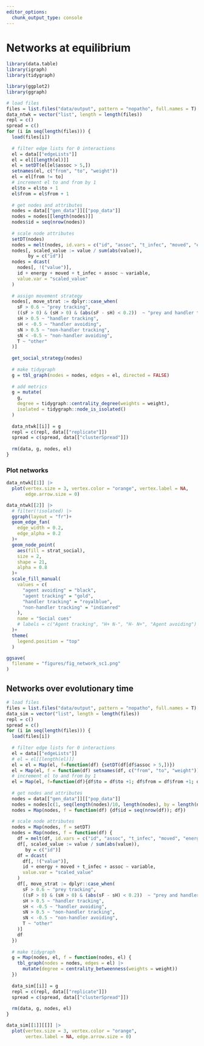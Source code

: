```yaml
---
editor_options: 
  chunk_output_type: console
---
```


# Networks at equilibrium

```r
library(data.table)
library(igraph)
library(tidygraph)

library(ggplot2)
library(ggraph)
```


```r
# load files
files = list.files("data/output", pattern = "nopatho", full.names = T)
data_ntwk = vector("list", length = length(files))
repl = c()
spread = c()
for (i in seq(length(files))) {
  load(files[i])
  
  # filter edge lists for 0 interactions
  el = data[["edgeLists"]]
  el = el[[length(el)]]
  el = setDT(el[el$assoc > 5,])
  setnames(el, c("from", "to", "weight"))
  el = el[from != to]
  # increment el to and from by 1
  el$to = el$to + 1
  el$from = el$from + 1
  
  # get nodes and attributes
  nodes = data[["gen_data"]][["pop_data"]]
  nodes = nodes[[length(nodes)]]
  nodes$id = seq(nrow(nodes))
  
  # scale node attributes
  setDT(nodes)
  nodes = melt(nodes, id.vars = c("id", "assoc", "t_infec", "moved", "energy"))
  nodes[, scaled_value := value / sum(abs(value)), 
        by = c("id")]
  nodes = dcast(
    nodes[, !("value")],
    id + energy + moved + t_infec + assoc ~ variable,
    value.var = "scaled_value"
  )
  
  # assign movement strategy
  nodes[, move_strat := dplyr::case_when(
    sF > 0.6 ~ "prey tracking",
    ((sF > 0) & (sH > 0) & (abs(sF - sH) < 0.2))  ~ "prey and handler tracking",
    sH > 0.5 ~ "handler tracking",
    sH < -0.5 ~ "handler avoiding",
    sN > 0.5 ~ "non-handler tracking",
    sN < -0.5 ~ "non-handler avoiding",
    T ~ "other"
  )]
  
  get_social_strategy(nodes)
  
  # make tidygraph
  g = tbl_graph(nodes = nodes, edges = el, directed = FALSE)
  
  # add metrics
  g = mutate(
    g,
    degree = tidygraph::centrality_degree(weights = weight),
    isolated = tidygraph::node_is_isolated()
  )
  
  data_ntwk[[i]] = g
  repl = c(repl, data[["replicate"]])
  spread = c(spread, data[["clusterSpread"]])
  
  rm(data, g, nodes, el)
}
```

### Plot networks

```r
data_ntwk[[1]] |> 
  plot(vertex.size = 3, vertex.color = "orange", vertex.label = NA, 
       edge.arrow.size = 0)

data_ntwk[[2]] |>
  # filter(!isolated) |>
  ggraph(layout = "fr")+
  geom_edge_fan(
    edge_width = 0.2,
    edge_alpha = 0.2
  )+
  geom_node_point(
    aes(fill = strat_social),
    size = 2,
    shape = 21,
    alpha = 0.8
  )+
  scale_fill_manual(
    values = c(
      "agent avoiding" = "black",
      "agent tracking" = "gold",
      "handler tracking" = "royalblue",
      "non-handler tracking" = "indianred"
    ),
    name = "Social cues"
    # labels = c("Agent tracking", "H+ N-", "H- N+", "Agent avoiding")
  )+
  theme(
    legend.position = "top"
  )

ggsave(
  filename = "figures/fig_network_sc1.png"
)
```

## Networks over evolutionary time

```r
# load files
files = list.files("data/output", pattern = "nopatho", full.names = T)[1]
data_sim = vector("list", length = length(files))
repl = c()
spread = c()
for (i in seq(length(files))) {
  load(files[i])
  
  # filter edge lists for 0 interactions
  el = data[["edgeLists"]]
  # el = el[[length(el)]]
  el = el = Map(el, f=function(df) {setDT(df[df$assoc > 5,])})
  el = Map(el, f = function(df) setnames(df, c("from", "to", "weight")))
  # increment el to and from by 1
  el = Map(el, f=function(df){df$to = df$to +1; df$from = df$from +1; df})
  
  # get nodes and attributes
  nodes = data[["gen_data"]][["pop_data"]]
  nodes = nodes[c(1, seq(length(nodes)/10, length(nodes), by = length(nodes) / 10))]
  nodes = Map(nodes, f = function(df) {df$id = seq(nrow(df)); df})
  
  # scale node attributes
  nodes = Map(nodes, f = setDT)
  nodes = Map(nodes, f = function(df) {
    df = melt(df, id.vars = c("id", "assoc", "t_infec", "moved", "energy"))
    df[, scaled_value := value / sum(abs(value)), 
       by = c("id")]
    df = dcast(
      df[, !("value")],
      id + energy + moved + t_infec + assoc ~ variable,
      value.var = "scaled_value"
    )
    df[, move_strat := dplyr::case_when(
      sF > 0.6 ~ "prey tracking",
      ((sF > 0) & (sH > 0) & (abs(sF - sH) < 0.2))  ~ "prey and handler tracking",
      sH > 0.5 ~ "handler tracking",
      sH < -0.5 ~ "handler avoiding",
      sN > 0.5 ~ "non-handler tracking",
      sN < -0.5 ~ "non-handler avoiding",
      T ~ "other"
    )]
    df
  })
  
  # make tidygraph
  g = Map(nodes, el, f = function(nodes, el) {
    tbl_graph(nodes = nodes, edges = el) |>
      mutate(degree = centrality_betweenness(weights = weight))
  })
  
  data_sim[[i]] = g
  repl = c(repl, data[["replicate"]])
  spread = c(spread, data[["clusterSpread"]])
  
  rm(data, g, nodes, el)
}
```

```r
data_sim[[1]][[]] |> 
  plot(vertex.size = 3, vertex.color = "orange", 
       vertex.label = NA, edge.arrow.size = 0)
```

